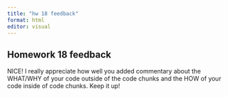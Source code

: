 ```yaml
---
title: "hw 18 feedback"
format: html
editor: visual
---
```


## Homework 18 feedback

NICE! I really appreciate how well you added commentary about the WHAT/WHY of your code outside of the code chunks and the HOW of your code inside of code chunks. Keep it up!
